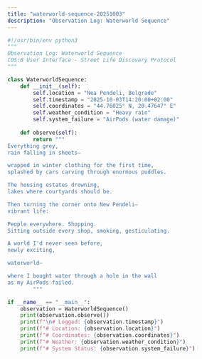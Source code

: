 ```yaml
---
title: "waterworld-sequence-20251003"
description: "Observation Log: Waterworld Sequence"
---
```


```python
#!/usr/bin/env python3
"""
Observation Log: Waterworld Sequence
COS:B User Interface - Street Life Discovery Protocol
"""

class WaterworldSequence:
    def __init__(self):
        self.location = "Nea Pendeli, Belgrade"
        self.timestamp = "2025-10-03T14:20:00+02:00"
        self.coordinates = "44.76025° N, 20.47647° E"
        self.weather_condition = "Heavy rain"
        self.system_failure = "AirPods (water damage)"
    
    def observe(self):
        return """
Everything grey,
rain falling in sheets—

wrapped in winter clothing for the first time,
splashed by cars carving through enormous puddles.

The housing estates drowning,
lakes where courtyards should be.

Then turning the corner onto New Pendeli—
vibrant life:

People everywhere. Shopping.
Sitting outside every shop, smoking, gesticulating.

A world I'd never seen before,
newly exciting,

waterworld—

where I bought water through a hole in the wall
as my AirPods failed.
        """

if __name__ == "__main__":
    observation = WaterworldSequence()
    print(observation.observe())
    print(f"\n# Logged: {observation.timestamp}")
    print(f"# Location: {observation.location}")
    print(f"# Coordinates: {observation.coordinates}")
    print(f"# Weather: {observation.weather_condition}")
    print(f"# System Status: {observation.system_failure}")
```
